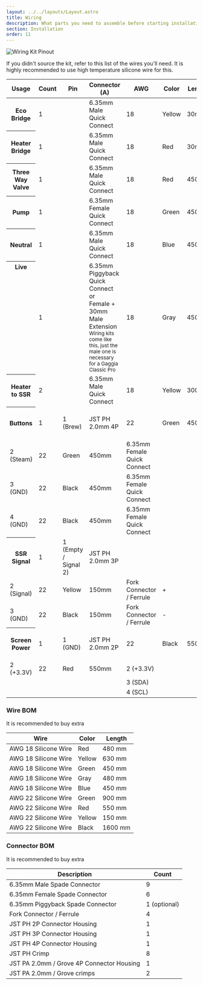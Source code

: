 ```yaml
---
layout: ../../layouts/Layout.astro
title: Wiring
description: What parts you need to assemble before starting installation
section: Installation
order: 11
---
```


<Image src={imgWiring} width={800} alt="Wiring Kit Pinout" />

If you didn't source the kit, refer to this list of the wires you'll need. It is highly recommended to use high temperature silicone wire for this.

<table>
  <thead>
  <tr>
    <th>Usage</th>
    <th>Count</th>
    <th>Pin</th>
    <th>Connector (A)</th>
    <th>AWG</th>
    <th>Color</th>
    <th>Length</th>
    <th>Connector (B)</th>
    <th>Pin</th>
  </tr>
  </thead>
  <tbody>
    <tr>
      <th>Eco Bridge</th>
      <td>1</td>
      <td></td>
      <td>6.35mm Male Quick Connect</td>
      <td>18</td>
      <td>Yellow</td>
      <td>30mm</td>
      <td>6.35mm Male Quick Connect</td>
      <td></td>
    </tr>
    <tr>
      <th>Heater Bridge</th>
      <td>1</td>
      <td></td>
      <td>6.35mm Male Quick Connect</td>
      <td>18</td>
      <td>Red</td>
      <td>30mm</td>
      <td>6.35mm Male Quick Connect</td>
      <td></td>
    </tr>
    <tr>
      <th>Three Way Valve</th>
      <td>1</td>
      <td></td>
      <td>6.35mm Male Quick Connect</td>
      <td>18</td>
      <td>Red</td>
      <td>450mm</td>
      <td>10mm stripped bare wire</td>
      <td></td>
    </tr>
    <tr>
      <th>Pump</th>
      <td>1</td>
      <td></td>
      <td>6.35mm Female Quick Connect</td>
      <td>18</td>
      <td>Green</td>
      <td>450mm</td>
      <td>10mm stripped bare wire</td>
      <td></td>
    </tr>
    <tr>
      <th>Neutral</th>
      <td>1</td>
      <td></td>
      <td>6.35mm Male Quick Connect</td>
      <td>18</td>
      <td>Blue</td>
      <td>450mm</td>
      <td>10mm stripped bare wire</td>
      <td></td>
    </tr>
    <tr>
      <th valign="baseline">Live</th>
      <td>1</td>
      <td></td>
      <td>6.35mm Piggyback Quick Connect or <br /> Female + 30mm Male Extension<br /><small>Wiring kits come like this, just the male one is necessary for a Gaggia Classic Pro</small></td>
      <td>18</td>
      <td>Gray</td>
      <td>450mm</td>
      <td>10mm stripped bare wire</td>
      <td></td>
    </tr>
    <tr>
      <th>Heater to SSR</th>
      <td>2</td>
      <td></td>
      <td>6.35mm Male Quick Connect</td>
      <td>18</td>
      <td>Yellow</td>
      <td>300mm</td>
      <td>Fork connector / Ferrule</td>
      <td></td>
    </tr>
    <tr>
      <th rowSpan={4} valign="middle">Buttons</th>
      <td rowSpan={4} style="vertical-align: middle">1</td>
      <td>1 (Brew)</td>
      <td rowSpan={4} style="vertical-align: middle">JST PH 2.0mm 4P</td>
      <td>22</td>
      <td>Green</td>
      <td>450mm</td>
      <td>6.35mm Female Quick Connect</td>
      <td></td>
    </tr>
    <tr>
      <td style="padding-inline-start: 0.5714286em">2 (Steam)</td>
      <td>22</td>
      <td>Green</td>
      <td>450mm</td>
      <td>6.35mm Female Quick Connect</td>
      <td></td>
    </tr>
    <tr>
      <td style="padding-inline-start: 0.5714286em">3 (GND)</td>
      <td>22</td>
      <td>Black</td>
      <td>450mm</td>
      <td>6.35mm Female Quick Connect</td>
      <td></td>
    </tr>
    <tr>
      <td style="padding-inline-start: 0.5714286em">4 (GND)</td>
      <td>22</td>
      <td>Black</td>
      <td>450mm</td>
      <td>6.35mm Female Quick Connect</td>
      <td></td>
    </tr>
    <tr>
      <th rowSpan={3} valign="middle">SSR Signal</th>
      <td rowSpan={3} style="vertical-align: middle">1</td>
      <td>1 (Empty / Signal 2)</td>
      <td rowSpan={3} style="vertical-align: middle">JST PH 2.0mm 3P</td>
      <td></td>
      <td></td>
      <td></td>
      <td></td>
      <td></td>
    </tr>
    <tr>
      <td style="padding-inline-start: 0.5714286em">2 (Signal)</td>
      <td>22</td>
      <td>Yellow</td>
      <td>150mm</td>
      <td>Fork Connector / Ferrule</td>
      <td>+</td>
    </tr>
    <tr>
      <td style="padding-inline-start: 0.5714286em">3 (GND)</td>
      <td>22</td>
      <td>Black</td>
      <td>150mm</td>
      <td>Fork Connector / Ferrule</td>
      <td>-</td>
    </tr>
    <tr>
      <th rowSpan={4} valign="middle">Screen Power</th>
      <td rowSpan={4} style="vertical-align: middle">1</td>
      <td>1 (GND)</td>
      <td rowSpan={4} style="vertical-align: middle">JST PH 2.0mm 2P</td>
      <td>22</td>
      <td>Black</td>
      <td>550mm</td>
      <td rowSpan={4} style="vertical-align: middle">JST PA 2.0mm 4P / Grove 2.0mm 4P</td>
      <td>1 (GND)</td>
    </tr>
    <tr>
      <td style="padding-inline-start: 0.5714286em">2 (+3.3V)</td>
      <td>22</td>
      <td>Red</td>
      <td>550mm</td>
      <td>2 (+3.3V)</td>
    </tr>
    <tr>
      <td style="padding-inline-start: 0.5714286em"></td>
      <td></td>
      <td></td>
      <td></td>
      <td>3 (SDA)</td>
    </tr>
    <tr>
      <td style="padding-inline-start: 0.5714286em"></td>
      <td></td>
      <td></td>
      <td></td>
      <td>4 (SCL)</td>
    </tr>
  </tbody>
</table>

### Wire BOM

It is recommended to buy extra

| Wire | Color | Length |
| ---- | ----- | ------ |
| AWG 18 Silicone Wire | Red | 480 mm |
| AWG 18 Silicone Wire | Yellow | 630 mm |
| AWG 18 Silicone Wire | Green | 450 mm |
| AWG 18 Silicone Wire | Gray | 480 mm |
| AWG 18 Silicone Wire | Blue | 450 mm |
| AWG 22 Silicone Wire | Green | 900 mm |
| AWG 22 Silicone Wire | Red | 550 mm |
| AWG 22 Silicone Wire | Yellow | 150 mm |
| AWG 22 Silicone Wire | Black | 1600 mm |

### Connector BOM

It is recommended to buy extra

| Description | Count |
| ----------- | ----- |
| 6.35mm Male Spade Connector | 9 |
| 6.35mm Female Spade Connector | 6 |
| 6.35mm Piggyback Spade Connector | 1 (optional) |
| Fork Connector / Ferrule | 4 |
| JST PH 2P Connector Housing | 1 |
| JST PH 3P Connector Housing | 1 |
| JST PH 4P Connector Housing | 1 |
| JST PH Crimp | 8 |
| JST PA 2.0mm / Grove 4P Connector Housing | 1 |
| JST PA 2.0mm / Grove crimps | 2 |

